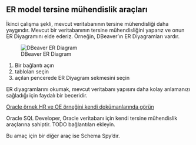 ## ER model tersine mühendislik araçları

İkinci çalışma şekli, mevcut veritabanının tersine mühendisliği daha yaygındır.
Mevcut bir veritabanının tersine mühendisliğini yaparız ve onun ER Diyagramını elde ederiz.
Örneğin, DBeaver'ın ER Diyagramları vardır.


![DBeaver ER Diagram](images/dbeaver-er-diagram.png)

1. Bir bağlantı açın
2. tabloları seçin
3. açılan pencerede ER Diyagram sekmesini seçin


ER diyagramlarını okumak, mevcut veritabanı yapısını daha kolay anlamanızı sağladığı için faydalı bir beceridir.

[Oracle örnek HR ve OE örneğini kendi dokümanlarında görün](https://docs.oracle.com/en/database/oracle/oracle-database/18/comsc/schema-diagrams.html#GUID-01BFEF14-C6BD-42CD-8558-DDD214DB3AE0)

Oracle SQL Developer, Oracle veritabanı için kendi tersine mühendislik araçlarına sahiptir.
TODO bağlantıları ekleyin.

Bu amaç için bir diğer araç ise Schema Spy'dır.
